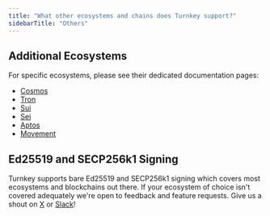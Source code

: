 ```yaml
---
title: "What other ecosystems and chains does Turnkey support?"
sidebarTitle: "Others"
---
```


## Additional Ecosystems

For specific ecosystems, please see their dedicated documentation pages:

- [Cosmos](/networks/cosmos)
- [Tron](/networks/tron)
- [Sui](/networks/sui)
- [Sei](/networks/sei)
- [Aptos](/networks/aptos)
- [Movement](/networks/movement)

## Ed25519 and SECP256k1 Signing

Turnkey supports bare Ed25519 and SECP256k1 signing which covers most ecosystems and blockchains out there.
If your ecosystem of choice isn't covered adequately we're open to feedback and feature requests.
Give us a shout on [X](https://x.com/turnkeyhq/) or [Slack](https://join.slack.com/t/clubturnkey/shared_invite/zt-31v4yhgw6-PwBzyNsWCCBTk2xft3EoHQ)!
